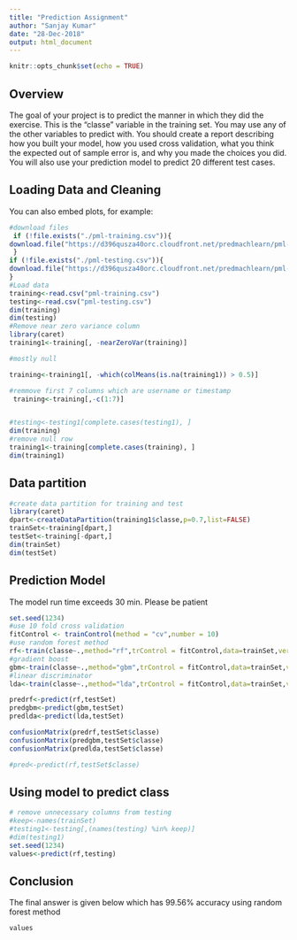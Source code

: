 ---
title: "Prediction Assignment"
author: "Sanjay Kumar"
date: "28-Dec-2018"
output: html_document
---

```{r setup, include=FALSE}
knitr::opts_chunk$set(echo = TRUE)
```

## Overview
The goal of your project is to predict the manner in which they did the exercise. This is the "classe" variable in the training set. You may use any of the other variables to predict with. You should create a report describing how you built your model, how you used cross validation, what you think the expected out of sample error is, and why you made the choices you did. You will also use your prediction model to predict 20 different test cases.


## Loading Data and Cleaning

You can also embed plots, for example:

```{r, echo=TRUE,cache=TRUE}
#download files
 if (!file.exists("./pml-training.csv")){
download.file("https://d396qusza40orc.cloudfront.net/predmachlearn/pml-training.csv",destfile="./pml-training.csv")
 }
if (!file.exists("./pml-testing.csv")){
download.file("https://d396qusza40orc.cloudfront.net/predmachlearn/pml-testing.csv",destfile="./pml-testing.csv")
}
#Load data
training<-read.csv("pml-training.csv")
testing<-read.csv("pml-testing.csv")
dim(training)
dim(testing)
#Remove near zero variance column
library(caret)
training1<-training[, -nearZeroVar(training)]

#mostly null

training<-training1[, -which(colMeans(is.na(training1)) > 0.5)]

#remmove first 7 columns which are username or timestamp
 training<-training[,-c(1:7)]


#testing<-testing1[complete.cases(testing1), ]
dim(training)
#remove null row
training1<-training[complete.cases(training), ]
dim(training1)

```
## Data partition 


```{r, echo=TRUE}
#create data partition for training and test
library(caret)
dpart<-createDataPartition(training1$classe,p=0.7,list=FALSE)
trainSet<-training[dpart,]
testSet<-training[-dpart,]
dim(trainSet)
dim(testSet)

```
## Prediction Model
The model run time exceeds 30 min. Please be patient
```{r, echo=TRUE}
set.seed(1234)
#use 10 fold cross validation
fitControl <- trainControl(method = "cv",number = 10)
#use random forest method
rf<-train(classe~.,method="rf",trControl = fitControl,data=trainSet,verbose = FALSE)
#gradient boost
gbm<-train(classe~.,method="gbm",trControl = fitControl,data=trainSet,verbose = FALSE)
#linear discriminator
lda<-train(classe~.,method="lda",trControl = fitControl,data=trainSet,verbose = FALSE)

predrf<-predict(rf,testSet)
predgbm<-predict(gbm,testSet)
predlda<-predict(lda,testSet)

confusionMatrix(predrf,testSet$classe)
confusionMatrix(predgbm,testSet$classe)
confusionMatrix(predlda,testSet$classe)

#pred<-predict(rf,testSet$classe)

```
## Using model to predict class

```{r, echo=TRUE}
# remove unnecessary columns from testing
#keep<-names(trainSet)
#testing1<-testing[,(names(testing) %in% keep)]
#dim(testing1)
set.seed(1234)
values<-predict(rf,testing)

```
## Conclusion
The final answer is given below which has 99.56% accuracy using random forest method
```{r, echo=FALSE}
values
```
